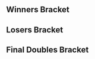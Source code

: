 {{DISPLAYTITLE:Unrivaled: ''Melee'' Doubles Bracket}}{{SetGame|melee}}<!--
-->{{Tabs static
|name1=Overview
|link1=Unrivaled/1/Melee
|name2=Singles Pools
|link2=Unrivaled/1/Melee/Singles Pools
|name3=Singles Bracket
|link3=Unrivaled/1/Melee/Singles Bracket
|name4=Doubles Bracket
|link4=Unrivaled/1/Melee/Doubles Bracket
|This=4
}}
==Winners Bracket==
{{16DEDoublesWBracketA
<!-- ROUND 1 -->
|r1m1t1p1=Colbol |r1m1t1p1flag=us
|r1m1t1p2=Linguini |r1m1t1p2flag=us |r1m1t1score={{win}}
|r1m1t2p1=Bye |r1m1t2p1flag=
|r1m1t2p2=Bye |r1m1t2p2flag= |r1m1t2score=
|r1m1win=1

|r1m2t1p1=Moltov |r1m2t1p1flag=us
|r1m2t1p2=Rachman |r1m2t1p2flag=us |r1m2t1score=2
|r1m2t2p1=Moses |r1m2t2p1flag=us
|r1m2t2p2=Raistlin |r1m2t2p2flag=us |r1m2t2score=1
|r1m2win=1

|r1m3t1p1=Hungry Pigeon |r1m3t1p1flag=us
|r1m3t1p2=Oaty |r1m3t1p2flag= |r1m3t1score=2
|r1m3t2p1=Tachyon |r1m3t2p1flag=us
|r1m3t2p2=Sizzler |r1m3t2p2flag=us |r1m3t2score=0
|r1m3win=1

|r1m4t1p1=Drunksloth |r1m4t1p1flag=us
|r1m4t1p2=Envy |r1m4t1p2flag=us |r1m4t1score=2
|r1m4t2p1=Firenze |r1m4t2p1flag=us
|r1m4t2p2=T-Rekt |r1m4t2p2flag= |r1m4t2score=0
|r1m4win=1

|r1m5t1p1=Derdian |r1m5t1p1flag=us
|r1m5t1p2=Plup |r1m5t1p2flag=us |r1m5t1score={{win}}
|r1m5t2p1=Bye |r1m5t2p1flag=
|r1m5t2p2=Bye |r1m5t2p2flag= |r1m5t2score=
|r1m5win=1

|r1m6t1p1=BiggPappa |r1m6t1p1flag=us
|r1m6t1p2=OC Mike the Franchise |r1m6t1p2flag=us |r1m6t1score=1
|r1m6t2p1=Yeti |r1m6t2p1flag=us
|r1m6t2p2=Nanahs |r1m6t2p2flag=us |r1m6t2score=2
|r1m6win=2

|r1m7t1p1=King Momo |r1m7t1p1flag=us
|r1m7t1p2=Ridz |r1m7t1p2flag=us |r1m7t1score=2
|r1m7t2p1=Requis |r1m7t2p1flag=us
|r1m7t2p2=Jammy |r1m7t2p2flag=us |r1m7t2score=0
|r1m7win=1

|r1m8t1p1=JRad |r1m8t1p1flag=us
|r1m8t1p2=azianraven |r1m8t1p2flag= |r1m8t1score=2
|r1m8t2p1=Vision |r1m8t2p1flag=us
|r1m8t2p2=Reltsik |r1m8t2p2flag=us |r1m8t2score=0
|r1m8win=1

<!-- ROUND 2 -->
|r2m1t1p1=Colbol |r2m1t1p1flag=us
|r2m1t1p2=Linguini |r2m1t1p2flag=us |r2m1t1score=2
|r2m1t2p1=Moltov |r2m1t2p1flag=us
|r2m1t2p2=Rachman |r2m1t2p2flag=us |r2m1t2score=0
|r2m1win=1

|r2m2t1p1=Hungry Pigeon |r2m2t1p1flag=us
|r2m2t1p2=Oaty |r2m2t1p2flag= |r2m2t1score=2
|r2m2t2p1=Drunksloth |r2m2t2p1flag=us
|r2m2t2p2=Envy |r2m2t2p2flag=us |r2m2t2score=0
|r2m2win=1

|r2m3t1p1=Derdian |r2m3t1p1flag=us
|r2m3t1p2=Plup |r2m3t1p2flag=us |r2m3t1score=2
|r2m3t2p1=Yeti |r2m3t2p1flag=us
|r2m3t2p2=Nanahs |r2m3t2p2flag=us |r2m3t2score=0
|r2m3win=1

|r2m4t1p1=King Momo |r2m4t1p1flag=us
|r2m4t1p2=Ridz |r2m4t1p2flag=us |r2m4t1score=2
|r2m4t2p1=JRad |r2m4t2p1flag=us
|r2m4t2p2=azianraven |r2m4t2p2flag= |r2m4t2score=1
|r2m4win=1

<!-- ROUND 3 -->
|r3m1t1p1=Colbol |r3m1t1p1flag=us
|r3m1t1p2=Linguini |r3m1t1p2flag=us |r3m1t1score=2
|r3m1t2p1=Hungry Pigeon |r3m1t2p1flag=us
|r3m1t2p2=Oaty |r3m1t2p2flag= |r3m1t2score=0
|r3m1win=1

|r3m2t1p1=Derdian |r3m2t1p1flag=us
|r3m2t1p2=Plup |r3m2t1p2flag=us |r3m2t1score=2
|r3m2t2p1=King Momo |r3m2t2p1flag=us
|r3m2t2p2=Ridz |r3m2t2p2flag=us |r3m2t2score=0
|r3m2win=1
}}
==Losers Bracket==
{{16DEDoublesLBracketSmwA
|tourneylink=Unrivaled/1/Melee
|tourneyname=Unrivaled
|l1placement=13-16
|l2placement=9-12
|l3placement=7-8
|l4placement=5-6

<!-- ROUND 1 -->
|l1m1t1p1=Bye |l1m1t1p1flag=
|l1m1t1p2=Bye |l1m1t1p2flag= |l1m1t1score=
|l1m1t2p1=Moses |l1m1t2p1flag=us
|l1m1t2p2=Raistlin |l1m1t2p2flag=us |l1m1t2score={{win}}
|l1m1win=2

|l1m2t1p1=Tachyon |l1m2t1p1flag=us
|l1m2t1p2=Sizzler |l1m2t1p2flag=us |l1m2t1score=0
|l1m2t2p1=Firenze |l1m2t2p1flag=us
|l1m2t2p2=T-Rekt |l1m2t2p2flag= |l1m2t2score=2
|l1m2win=2

|l1m3t1p1=Bye |l1m3t1p1flag=
|l1m3t1p2=Bye |l1m3t1p2flag= |l1m3t1score=
|l1m3t2p1=BiggPappa |l1m3t2p1flag=us
|l1m3t2p2=OC Mike the Franchise |l1m3t2p2flag=us |l1m3t2score={{win}}
|l1m3win=2

|l1m4t1p1=Requis |l1m4t1p1flag=us
|l1m4t1p2=Jammy |l1m4t1p2flag=us |l1m4t1score=0
|l1m4t2p1=Vision |l1m4t2p1flag=us
|l1m4t2p2=Reltsik |l1m4t2p2flag=us |l1m4t2score=2
|l1m4win=2

<!-- ROUND 2 -->
|l2m1t1p1=JRad |l2m1t1p1flag=us
|l2m1t1p2=azianraven |l2m1t1p2flag= |l2m1t1score=1
|l2m1t2p1=Moses |l2m1t2p1flag=us
|l2m1t2p2=Raistlin |l2m1t2p2flag=us |l2m1t2score=2
|l2m1win=2

|l2m2t1p1=Yeti |l2m2t1p1flag=us
|l2m2t1p2=Nanahs |l2m2t1p2flag=us |l2m2t1score=2
|l2m2t2p1=Firenze |l2m2t2p1flag=us
|l2m2t2p2=T-Rekt |l2m2t2p2flag= |l2m2t2score=1
|l2m2win=1

|l2m3t1p1=Drunksloth |l2m3t1p1flag=us
|l2m3t1p2=Envy |l2m3t1p2flag=us |l2m3t1score=2
|l2m3t2p1=BiggPappa |l2m3t2p1flag=us
|l2m3t2p2=OC Mike the Franchise |l2m3t2p2flag=us |l2m3t2score=0
|l2m3win=1

|l2m4t1p1=Moltov |l2m4t1p1flag=us
|l2m4t1p2=Rachman |l2m4t1p2flag=us |l2m4t1score=2
|l2m4t2p1=Vision |l2m4t2p1flag=us
|l2m4t2p2=Reltsik |l2m4t2p2flag=us |l2m4t2score=0
|l2m4win=1

<!-- ROUND 3 -->
|l3m1t1p1=Moses |l3m1t1p1flag=us
|l3m1t1p2=Raistlin |l3m1t1p2flag=us |l3m1t1score=2
|l3m1t2p1=Yeti |l3m1t2p1flag=us
|l3m1t2p2=Nanahs |l3m1t2p2flag=us |l3m1t2score=1
|l3m1win=1

|l3m2t1p1=Drunksloth |l3m2t1p1flag=us
|l3m2t1p2=Envy |l3m2t1p2flag=us |l3m2t1score=2
|l3m2t2p1=Moltov |l3m2t2p1flag=us
|l3m2t2p2=Rachman |l3m2t2p2flag=us |l3m2t2score=0
|l3m2win=1

<!-- ROUND 4 -->
|l4m1t1p1=Hungry Pigeon |l4m1t1p1flag=us
|l4m1t1p2=Oaty |l4m1t1p2flag= |l4m1t1score=2
|l4m1t2p1=Moses |l4m1t2p1flag=us
|l4m1t2p2=Raistlin |l4m1t2p2flag=us |l4m1t2score=0
|l4m1win=1

|l4m2t1p1=King Momo |l4m2t1p1flag=us
|l4m2t1p2=Ridz |l4m2t1p2flag=us |l4m2t1score=2
|l4m2t2p1=Drunksloth |l4m2t2p1flag=us
|l4m2t2p2=Envy |l4m2t2p2flag=us |l4m2t2score=1
|l4m2win=1
}}
<onlyinclude>
==Final Doubles Bracket==
{{DEFinalDoublesSmwBracket
|tourneylink=Unrivaled/1/Melee
|tourneyname=Unrivaled
|l1placement=4
|r2placement=3
|r3loserplacement=2
|r3winnerplacement=1

<!-- FROM WINNERS -->
|r1m1t1p1=Colbol |r1m1t1p1flag=us
|r1m1t1p2=Linguini |r1m1t1p2flag=us |r1m1t1score=2
|r1m1t2p1=Derdian |r1m1t2p1flag=us
|r1m1t2p2=Plup |r1m1t2p2flag=us |r1m1t2score=3
|r1m1win=2

<!-- FROM LOSERS -->
|l1m1t1p1=Hungry Pigeon |l1m1t1p1flag=us
|l1m1t1p2=Oaty |l1m1t1p2flag= |l1m1t1score=0
|l1m1t2p1=King Momo |l1m1t2p1flag=us
|l1m1t2p2=Ridz |l1m1t2p2flag=us |l1m1t2score=2
|l1m1win=2

<!-- LOSERS FINALS -->
|r2m1t1p1=Colbol |r2m1t1p1flag=us
|r2m1t1p2=Linguini |r2m1t1p2flag=us |r2m1t1score=3
|r2m1t2p1=King Momo |r2m1t2p1flag=us
|r2m1t2p2=Ridz |r2m1t2p2flag=us |r2m1t2score=2
|r2m1win=1

<!-- GRAND FINALS -->
|r3m1t1p1=Derdian |r3m1t1p1flag=us
|r3m1t1p2=Plup |r3m1t1p2flag=us |r3m1t1score=0 |r3m2t1score=3
|r3m1t2p1=Colbol |r3m1t2p1flag=us
|r3m1t2p2=Linguini |r3m1t2p2flag=us |r3m1t2score=3 |r3m2t2score=2
|r3m1win=1
}}
</onlyinclude>
